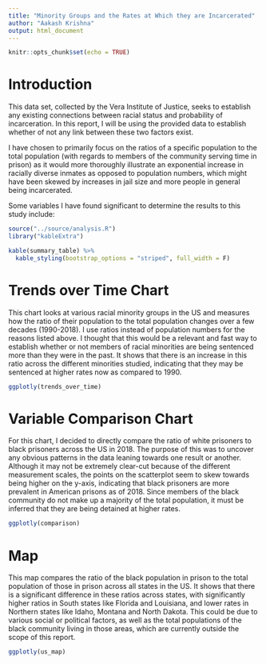 ```yaml
---
title: "Minority Groups and the Rates at Which they are Incarcerated"
author: "Aakash Krishna"
output: html_document
---
```


```r
knitr::opts_chunk$set(echo = TRUE)
```

# Introduction

This data set, collected by the Vera Institute of Justice, seeks to establish any existing connections between racial status and probability of incarceration. In this report, I will be using the provided data to establish whether of not any link between these two factors exist.

I have chosen to primarily focus on the ratios of a specific population to the total population (with regards to members of the community serving time in prison) as it would more thoroughly illustrate an exponential increase in racially diverse inmates as opposed to population numbers, which might have been skewed by increases in jail size and more people in general being incarcerated.

Some variables I have found significant to determine the results to this study include:

```r
source("../source/analysis.R")
library("kableExtra")
```

```r

kable(summary_table) %>%
  kable_styling(bootstrap_options = "striped", full_width = F)

```

# Trends over Time Chart

This chart looks at various racial minority groups in the US and measures how the ratio of their population to the total population changes over a few decades (1990-2018). I use ratios instead of population numbers for the reasons listed above. I thought that this would be a relevant and fast way to establish whether or not members of racial minorities are being sentenced more than they were in the past. It shows that there is an increase in this ratio across the different minorities studied, indicating that they may be sentenced at higher rates now as compared to 1990.

```r

ggplotly(trends_over_time)

```

# Variable Comparison Chart

For this chart, I decided to directly compare the ratio of white prisoners to black prisoners across the US in 2018. The purpose of this was to uncover any obvious patterns in the data leaning towards one result or another. Although it may not be extremely clear-cut because of the different measurement scales, the points on the scatterplot seem to skew towards being higher on the y-axis, indicating that black prisoners are more prevalent in American prisons as of 2018. Since members of the black community do not make up a majority of the total population, it must be inferred that they are being detained at higher rates.

```r

ggplotly(comparison)

```

# Map

This map compares the ratio of the black population in prison to the total population of those in prison across all states in the US. It shows that there is a significant difference in these ratios across states, with significantly higher ratios in South states like Florida and Louisiana, and lower rates in Northern states like Idaho, Montana and North Dakota. This could be due to various social or political factors, as well as the total populations of the black community living in those areas, which are currently outside the scope of this report.

```r

ggplotly(us_map)

```